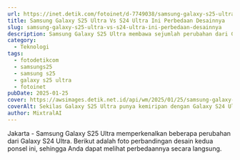 ```yaml
---
url: https://inet.detik.com/fotoinet/d-7749038/samsung-galaxy-s25-ultra-vs-s24-ultra-ini-perbedaan-desainnya
title: Samsung Galaxy S25 Ultra Vs S24 Ultra Ini Perbedaan Desainnya
slug: samsung-galaxy-s25-ultra-vs-s24-ultra-ini-perbedaan-desainnya
description: Samsung Galaxy S25 Ultra membawa sejumlah perubahan dari Galaxy S24 Ultra. Nah berikut foto perbanding desain kedua HP ini, kamu bisa melihat perbedaannya.
category:
  - Teknologi
tags:
  - fotodetikcom
  - samsungs25
  - samsung s25
  - galaxy s25 ultra
  - fotoinet
pubDate: 2025-01-25
cover: https://awsimages.detik.net.id/api/wm/2025/01/25/samsung-galaxy-s25-ultra-vs-s24-ultra-2_169.jpeg?wid=54&w=650&v=1&t=jpeg
coverAlt: Sekilas Galaxy S25 Ultra punya kemiripan dengan Galaxy S24 Ultra. Namun saat di genggaman akan terlihat perbedaan tampilan antara keduanya. Foto Adi Fida Rahman/detikINET
author: MixtralAI
---
```

Jakarta - Samsung Galaxy S25 Ultra memperkenalkan beberapa perubahan dari Galaxy S24 Ultra. Berikut adalah foto perbandingan desain kedua ponsel ini, sehingga Anda dapat melihat perbedaannya secara langsung.
